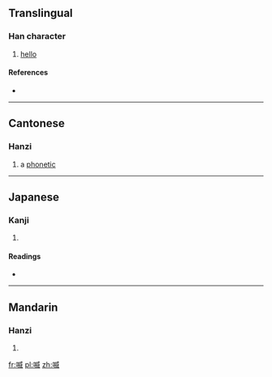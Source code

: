 ==Translingual==

===Han character===
{{Han char|rn=30|rad=口|as=09|sn=12|four=|canj=口戈竹女 (RIHV)|ids=⿰[[口]][[威]]}}

# [[hello]]

====References====
* {{Han ref|kx=0201.121|dkj=04023|hdz=10652.010|uh=55B4|ud=21940}}

----

==Cantonese==

===Hanzi===
{{yue-hanzi|jyut=[[wai1]], [[wi1]]|y=wai1, wi1}}

# a [[phonetic]]

----

==Japanese==

===Kanji===
{{ja-kanji|grade=|rs=口09}}

# {{defn|lang=ja|sort=口09}}

====Readings====
* {{ja-readings|on=[[い]] (i)|kun=}}

----

==Mandarin==

===Hanzi===
{{cmn-hanzi|pin=[[pèn]] ([[pen4]]), [[wēi]] ([[wei1]])|wg=p'en<sup>4</sup>, wei<sup>1</sup>}}

# {{defn|lang=cmn|sort=口09}}

[[fr:喴]]
[[pl:喴]]
[[zh:喴]]
